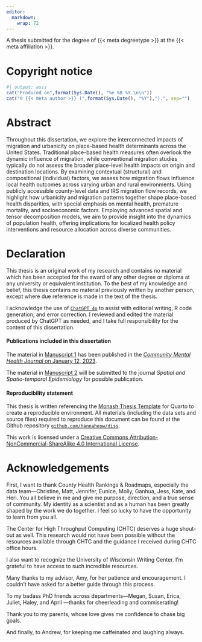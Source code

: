 ```yaml
---
editor: 
  markdown: 
    wrap: 72
---
```


::: {.content-visible when-format="html"}
A thesis submitted for the degree of {{< meta degreetype >}} at the
{{< meta affiliation >}}.
:::

# Copyright notice {.unnumbered}

```r
#| output: asis
cat("Produced on",format(Sys.Date(), "%e %B %Y.\n\n"))
cat("© {{< meta author >}} (",format(Sys.Date(), "%Y"),").", sep="")
```

# Abstract {.unnumbered}

Throughout this dissertation, we explore the interconnected impacts of
migration and urbanicity on place-based health determinants across the
United States. Traditional place-based health measures often overlook
the dynamic influence of migration, while conventional migration studies
typically do not assess the broader place-level health impacts on origin
and destination locations. By examining contextual (structural) and
compositional (individual) factors, we assess how migration flows
influence local health outcomes across varying urban and rural
environments. Using publicly accessible county-level data and IRS
migration flow records, we highlight how urbanicity and migration
patterns together shape place-based health disparities, with special
emphasis on mental health, premature mortality, and socioeconomic
factors. Employing advanced spatial and tensor decomposition models, we
aim to provide insight into the dynamics of population health, offering
implications for localized health policy interventions and resource
allocation across diverse communities.

# Declaration {.unnumbered}

This thesis is an original work of my research and contains no material
which has been accepted for the award of any other degree or diploma at
any university or equivalent institution. To the best of my knowledge
and belief, this thesis contains no material previously written by
another person, except where due reference is made in the text of the
thesis.

I acknowledge the use of [`ChatGPT 4o`](https://chatgpt.com/) to assist
with editorial writing, R code generation, and error correction. I
reviewed and edited the material produced by ChatGPT as needed, and I
take full responsibility for the content of this dissertation.

#### Publications included in this dissertation {.unnumbered}

The material in [Manuscript 1](aim1.qmd#aim1) has been published in the
[*Community Mental Health Journal* on January 12,
2023](https://doi.org/10.1007/s10597-022-01082-x).

The material in [Manuscript 2](aim2.qmd#aim2) will be submitted to the
journal *Spatial and Spatio-temporal Epidemiology* for possible
publication.

#### Reproducibility statement

This thesis is written referencing the [Monash Thesis
Template](https://github.com/quarto-monash/thesis) for Quarto to create
a reproducible environment. All materials (including the data sets and
source files) required to reproduce this document can be found at the
Github repository
[`github.com/hannaheow/diss`](https://github.com/hannaheow/diss).

This work is licensed under a [Creative Commons
Attribution-NonCommercial-ShareAlike 4.0 International
License](http://creativecommons.org/licenses/by-nc-sa/4.0/).

# Acknowledgements {.unnumbered}

First, I want to thank County Health Rankings & Roadmaps, especially the
data team—Christine, Matt, Jennifer, Eunice, Molly, Ganhua, Jess, Kate,
and Heri. You all believe in me and give me purpose, direction, and a
true sense of community. My identity as a scientist and as a human has
been greatly shaped by the work we do together. I feel so lucky to have
the opportunity to learn from you all.

The Center for High Throughput Computing (CHTC) deserves a huge
shout-out as well. This research would not have been possible without
the resources available through CHTC and the guidance I received during
CHTC office hours.

I also want to recognize the University of Wisconsin Writing Center. I'm
grateful to have access to such incredible resources.

Many thanks to my advisor, Amy, for her patience and encouragement. I
couldn’t have asked for a better guide through this process.

To my badass PhD friends across departments—Megan, Susan, Erica, Juliet,
Haley, and April —thanks for cheerleading and commiserating!

Thank you to my parents, whose love gives me confidence to chase big
goals.

And finally, to Andrew, for keeping me caffeinated and laughing always.

<!--# n4bw, faustina, data carpentries, palesa and themba -->

```{=html}
<!--
The following line is required to re-set page numbering after preliminary material in the pdf output. Do not remove
-->
```
\clearpage\pagenumbering{arabic}\setcounter{page}{1}
